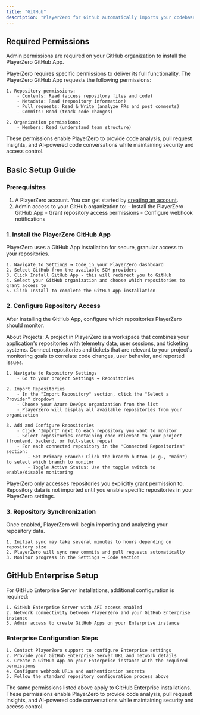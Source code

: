 ```yaml
---
title: "GitHub"
description: "PlayerZero for Github automatically imports your codebase into PlayerZero, providing automatic risk analysis, release monitoring, and other AI enabled features."
---
```



## Required Permissions

<Note>Admin permissions are required on your GitHub organization to install the PlayerZero GitHub App.</Note>

PlayerZero requires specific permissions to deliver its full functionality. The PlayerZero GitHub App requests the following permissions:

    1. Repository permissions:
        - Contents: Read (access repository files and code)
        - Metadata: Read (repository information)
        - Pull requests: Read & Write (analyze PRs and post comments)
        - Commits: Read (track code changes)

    2. Organization permissions:
        - Members: Read (understand team structure)

These permissions enable PlayerZero to provide code analysis, pull request insights, and AI-powered code conversations while maintaining security and access control.

## Basic Setup Guide

### Prerequisites
1. A PlayerZero account. You can get started by [creating an account](https://go.playerzero.app).
2. Admin access to your GitHub organization to:
        - Install the PlayerZero GitHub App
        - Grant repository access permissions
        - Configure webhook notifications
    
### 1. Install the PlayerZero GitHub App

PlayerZero uses a GitHub App installation for secure, granular access to your repositories.

    1. Navigate to Settings → Code in your PlayerZero dashboard
    2. Select GitHub from the available SCM providers
    3. Click Install GitHub App - this will redirect you to GitHub
    4. Select your GitHub organization and choose which repositories to grant access to
    5. Click Install to complete the GitHub App installation

### 2. Configure Repository Access
After installing the GitHub App, configure which repositories PlayerZero should monitor.

<Note>About Projects: A project in PlayerZero is a workspace that combines your application's repositories with telemetry data, user sessions, and ticketing systems. Connect repositories and tickets that are relevant to your project's monitoring goals to correlate code changes, user behavior, and reported issues.</Note>

    1. Navigate to Repository Settings
        - Go to your project Settings → Repositories

    2. Import Repositories
        - In the "Import Repository" section, click the "Select a Provider" dropdown
        - Choose your Azure DevOps organization from the list
        - PlayerZero will display all available repositories from your organization

    3. Add and Configure Repositories
        - Click "Import" next to each repository you want to monitor
        - Select repositories containing code relevant to your project (frontend, backend, or full-stack repos)
        - For each connected repository in the "Connected Repositories" section:
            - Set Primary Branch: Click the branch button (e.g., "main") to select which branch to monitor
            - Toggle Active Status: Use the toggle switch to enable/disable monitoring


<Note>
PlayerZero only accesses repositories you explicitly grant permission to. Repository data is not imported until you enable specific repositories in your PlayerZero settings.
</Note>

### 3. Repository Synchronization

Once enabled, PlayerZero will begin importing and analyzing your repository data.

    1. Initial sync may take several minutes to hours depending on repository size
    2. PlayerZero will sync new commits and pull requests automatically
    3. Monitor progress in the Settings → Code section

## GitHub Enterprise Setup

For GitHub Enterprise Server installations, additional configuration is required:

    1. GitHub Enterprise Server with API access enabled
    2. Network connectivity between PlayerZero and your GitHub Enterprise instance
    3. Admin access to create GitHub Apps on your Enterprise instance

### Enterprise Configuration Steps

    1. Contact PlayerZero support to configure Enterprise settings
    2. Provide your GitHub Enterprise Server URL and network details
    3. Create a GitHub App on your Enterprise instance with the required permissions
    4. Configure webhook URLs and authentication secrets
    5. Follow the standard repository configuration process above

The same permissions listed above apply to GitHub Enterprise installations. These permissions enable PlayerZero to provide code analysis, pull request insights, and AI-powered code conversations while maintaining security and access control.
